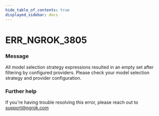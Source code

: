 ```yaml
---
hide_table_of_contents: true
displayed_sidebar: docs
---
```



# ERR_NGROK_3805

### Message

All model selection strategy expressions resulted in an empty set after filtering by configured providers. Please check your model selection strategy and provider configuration.

<ErrorDetails error="err_ngrok_3805" />

### Further help

If you're having trouble resolving this error, please reach out to [support@ngrok.com](mailto:support@ngrok.com?subject=Help%20with%20ERR_NGROK_3805)
